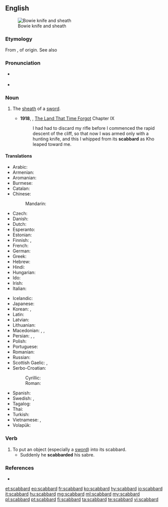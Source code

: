 ==English==
{{wikipedia}}
[[File:Bowie Knife (PSF).jpg|thumb|Bowie knife and sheath]]

===Etymology===
From {{etyl|xno|en}} {{m|fro|escalberc}}, of {{etyl|gem|en}} origin. See also {{m|en|hauberk}}

===Pronunciation===
* {{a|UK}} {{IPA|/ˈskæb.əd/|lang=en}}
* {{a|US}} {{IPA|/ˈskæbɚd/|lang=en}}

===Noun===
{{en-noun}}

# {{senseid|en|sheath}} The [[sheath]] of a [[sword]].
#* '''1918''', {{w|Edgar Rice Burroughs}}, [[w:The Land That Time Forgot (novel)|The Land That Time Forgot]] Chapter IX
#*: I had had to discard my rifle before I commenced the rapid descent of the cliff, so that now I was armed only with a hunting knife, and this I whipped from its '''scabbard''' as Kho leaped toward me.

====Translations====
{{trans-top|the sheath of a sword}}
* Arabic: {{t|ar|غمد الخنجر|m|tr=}}
* Armenian: {{t+|hy|պատյան}}
* Aromanian: {{t|rup|teacã|f}}
* Burmese: {{t+|my|ဓားအိမ်|sc=Mymr}}
* Catalan: {{t+|ca|beina|f}}
* Chinese:
*: Mandarin: {{t+|cmn|刀鞘|tr=[[dāoqiào]]|sc=Hani}}
* Czech: {{t+|cs|pochva|f}}
* Danish: {{t+|da|skede}}
* Dutch: {{t+|nl|schede|f}}
* Esperanto: {{t|eo|glavingo}}
* Estonian: {{t|et|mõõgatupp}}
* Finnish: {{t+|fi|tuppi}}, {{t+|fi|huotra}}
* French: {{t+|fr|fourreau|m}}
* German: {{t+|de|Scheide|f}}
* Greek: {{t+|el|θηκάρι|n}}
* Hebrew: {{t+|he|נדן|m}}
* Hindi: {{t|hi|मियान|f|tr=miyān}}
* Hungarian: {{t+|hu|hüvely}}
* Ido: {{t+|io|gaino}}
* Irish: {{t|ga|truaill|f}}
* Italian: {{t+|it|fodero|m}}
{{trans-mid}}
* Icelandic: {{t|is|skálpur|m}}
* Japanese: {{t+|ja|鞘|tr={{l|ja|さや}}, [[saya]]}}
* Korean: {{t+|ko|칼집|tr=kaljip}}, {{t|ko|대검집|tr=daegeomjip}}
* Latin: {{t|la|vāgīna|f}}
* Latvian: {{t+|lv|maksts}}
* Lithuanian: {{t|lt|makštis|m}}
* Macedonian: {{t|mk|канија|f|tr=kánija}}, {{t|mk|корица|f|tr=kórica}}, {{t|mk|ножница|f|tr=nóžnica}}
* Persian: {{t+|fa|غلاف}}, {{t+|fa|قراب}}, {{t+|fa|نیام}}
* Polish: {{t+|pl|pochwa|f}}
* Portuguese: {{t+|pt|bainha|f}}
* Romanian: {{t+|ro|teacă|f}}
* Russian: {{t+|ru|но́жны|n}}
* Scottish Gaelic: {{t|gd|duille|f}}, {{t|gd|fraighe|f}}
* Serbo-Croatian:
*: Cyrillic: {{t|sh|ножница|f|sc=Cyrl}}
*: Roman: {{t|sh|nožnica|f}}
* Spanish: {{t+|es|vaina|f}}
* Swedish: {{t+|sv|skida|c}}, {{t+|sv|balja|c}}
* Tagalog: {{t|tl|kaluban}}
* Thai: {{t+|th|ฝัก|tr=fàk}}
* Turkish: {{t+|tr|kın}}
* Vietnamese: {{t+|vi|vỏ}}, {{t|vi|bao kiếm}}
* Volapük: {{t+|vo|denavead}}
{{trans-bottom}}

===Verb===
{{en-verb}}

# To put an object (especially a [[sword]]) into its scabbard.
#* Suddenly he '''scabbarded''' his sabre.

===References===
* {{R:Online Etymology Dictionary}}

[[et:scabbard]]
[[eo:scabbard]]
[[fr:scabbard]]
[[ko:scabbard]]
[[hy:scabbard]]
[[io:scabbard]]
[[it:scabbard]]
[[hu:scabbard]]
[[mg:scabbard]]
[[ml:scabbard]]
[[my:scabbard]]
[[pl:scabbard]]
[[pt:scabbard]]
[[fi:scabbard]]
[[ta:scabbard]]
[[te:scabbard]]
[[vi:scabbard]]